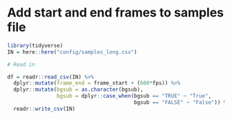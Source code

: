 # Add start and end frames to samples file


```r
library(tidyverse)
IN = here::here("config/samples_long.csv")

# Read in 

df = readr::read_csv(IN) %>% 
  dplyr::mutate(frame_end = frame_start + (600*fps)) %>% 
  dplyr::mutate(bgsub = as.character(bgsub),
                bgsub = dplyr::case_when(bgsub == "TRUE" ~ "True",
                                         bgsub == "FALSE" ~ "False")) %>% 
  readr::write_csv(IN)
```

